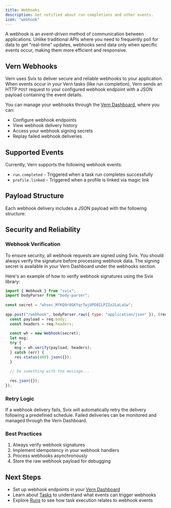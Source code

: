 ```yaml
---
title: Webhooks
description: Get notified about run completions and other events.
icon: "webhook"
---
```



A webhook is an _event-driven_ method of communication between applications. Unlike traditional APIs where you need to frequently poll for data to get "real-time" updates, webhooks send data only when specific events occur, making them more efficient and responsive.

## Vern Webhooks

Vern uses Svix to deliver secure and reliable webhooks to your application. When events occur in your Vern tasks (like run completion), Vern sends an HTTP `POST` request to your configured webhook endpoint with a JSON payload containing the event details.

You can manage your webhooks through the [Vern Dashboard](https://www.vern.so/webhooks), where you can:
- Configure webhook endpoints
- View webhook delivery history
- Access your webhook signing secrets
- Replay failed webhook deliveries



## Supported Events

Currently, Vern supports the following webhook events:
- `run.completed` - Triggered when a task run completes successfully
- `profile.linked` - Triggered when a profile is linked via magic link

## Payload Structure

Each webhook delivery includes a JSON payload with the following structure:

<WebhookPayload />

## Security and Reliability

### Webhook Verification
To ensure security, all webhook requests are signed using Svix. You should always verify the signature before processing webhook data. The signing secret is available in your Vern Dashboard under the webhooks section.

Here's an example of how to verify webhook signatures using the Svix library:

```javascript api/webhooks/route.ts [expandable]
import { Webhook } from "svix";
import bodyParser from "body-parser";
 
const secret = "whsec_MfKQ9r8GKYqrTwjUPD8ILPZIo2LaLaSw";
 
app.post("/webhook", bodyParser.raw({ type: "application/json" }), (req, res) => {
  const payload = req.body;
  const headers = req.headers;
 
  const wh = new Webhook(secret);
  let msg;
  try {
    msg = wh.verify(payload, headers);
  } catch (err) {
    res.status(400).json({});
  }
 
  // Do something with the message...
 
  res.json({});
});
```

### Retry Logic
If a webhook delivery fails, Svix will automatically retry the delivery following a predefined schedule. Failed deliveries can be monitored and managed through the Vern Dashboard.

### Best Practices
1. Always verify webhook signatures
2. Implement idempotency in your webhook handlers
3. Process webhooks asynchronously
4. Store the raw webhook payload for debugging

## Next Steps

- Set up webhook endpoints in your [Vern Dashboard](https://www.vern.so/webhooks)
- Learn about [Tasks](/essentials/tasks) to understand what events can trigger webhooks
- Explore [Runs](/essentials/runs) to see how task execution relates to webhook events 
